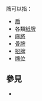 牌可以指：
*[[盾|盾]]
*各類[[紙牌|紙牌]]
*[[麻將|麻將]]
*[[骨牌|骨牌]]
*[[招牌|招牌]]
*[[牌位|牌位]]

== 參見 ==
* {{Lookfrom}}

{{disambig|P|cat=一字消歧義}}